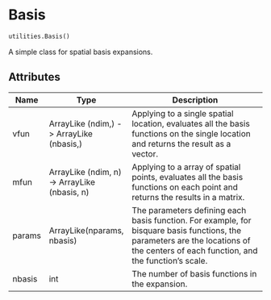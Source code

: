 # Basis { #jaxidem.utilities.Basis }

```python
utilities.Basis()
```

A simple class for spatial basis expansions.

## Attributes {.doc-section .doc-section-attributes}

| Name   | Type                                         | Description                                                                                                                                                                         |
|--------|----------------------------------------------|-------------------------------------------------------------------------------------------------------------------------------------------------------------------------------------|
| vfun   | ArrayLike (ndim,) -> ArrayLike (nbasis,)     | Applying to a single spatial location, evaluates all the basis functions on the single location and returns the result as a vector.                                                 |
| mfun   | ArrayLike (ndim, n) -> ArrayLike (nbasis, n) | Applying to a array of spatial points, evaluates all the basis functions on each point and returns the results in a matrix.                                                         |
| params | ArrayLike(nparams, nbasis)                   | The parameters defining each basis function. For example, for bisquare basis functions, the parameters are the locations of the centers of each function, and the function's scale. |
| nbasis | int                                          | The number of basis functions in the expansion.                                                                                                                                     |